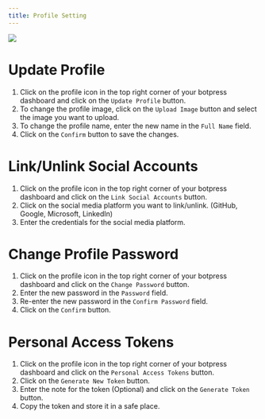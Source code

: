 ```yaml
---
title: Profile Setting
---
```


<img src="./assets/user-profile-options.png" />

# Update Profile

1. Click on the profile icon in the top right corner of your botpress dashboard and click on the `Update Profile` button.
2. To change the profile image, click on the `Upload Image` button and select the image you want to upload.
3. To change the profile name, enter the new name in the `Full Name` field.
4. Click on the `Confirm` button to save the changes.

# Link/Unlink Social Accounts

1. Click on the profile icon in the top right corner of your botpress dashboard and click on the `Link Social Accounts` button.
2. Click on the social media platform you want to link/unlink. (GitHub, Google, Microsoft, LinkedIn)
3. Enter the credentials for the social media platform.

# Change Profile Password

1. Click on the profile icon in the top right corner of your botpress dashboard and click on the `Change Password` button.
2. Enter the new password in the `Password` field.
3. Re-enter the new password in the `Confirm Password` field.
4. Click on the `Confirm` button.

# Personal Access Tokens

1. Click on the profile icon in the top right corner of your botpress dashboard and click on the `Personal Access Tokens` button.
2. Click on the `Generate New Token` button.
3. Enter the note for the token (Optional) and click on the `Generate Token` button.
4. Copy the token and store it in a safe place.

